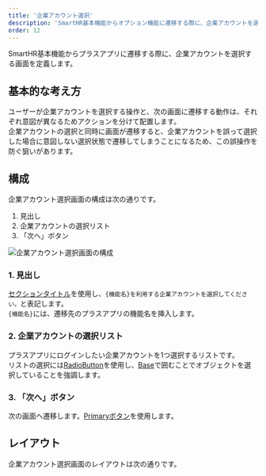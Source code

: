 ```yaml
---
title: '企業アカウント選択'
description: 'SmartHR基本機能からオプション機能に遷移する際に、企業アカウントを選択する画面を定義します。'
order: 12
---
```



SmartHR基本機能からプラスアプリに遷移する際に、企業アカウントを選択する画面を定義します。

## 基本的な考え方

ユーザーが企業アカウントを選択する操作と、次の画面に遷移する動作は、それぞれ意図が異なるためアクションを分けて配置します。  
企業アカウントの選択と同時に画面が遷移すると、企業アカウントを誤って選択した場合に意図しない選択状態で遷移してしまうことになるため、この誤操作を防ぐ狙いがあります。


## 構成

企業アカウント選択画面の構成は次の通りです。

1. 見出し
2. 企業アカウントの選択リスト
3. 「次へ」ボタン

![企業アカウント選択画面の構成](select-company-account1.png)

### 1. 見出し
[セクションタイトル](/products/components/heading/#h3-1)を使用し、`{機能名}を利用する企業アカウントを選択してください。`と表記します。  
`{機能名}`には、遷移先のプラスアプリの機能名を挿入します。

### 2. 企業アカウントの選択リスト
プラスアプリにログインしたい企業アカウントを1つ選択するリストです。  
リストの選択には[RadioButton](/products/components/radio-button/)を使用し、[Base](/products/components/base/)で囲むことでオブジェクトを選択していることを強調します。

### 3. 「次へ」ボタン
次の画面へ遷移します。[Primaryボタン](/products/components/button/#h3-0)を使用します。


## レイアウト

企業アカウント選択画面のレイアウトは次の通りです。

<SelectCompanyAccountCodeBlock />
